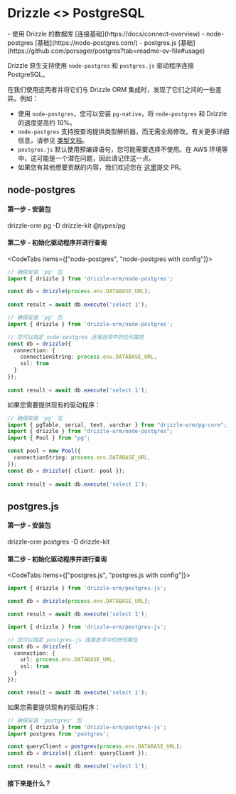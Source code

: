 
# Drizzle \<\> PostgreSQL
<Prerequisites>
- 使用 Drizzle 的数据库 [连接基础](https://docs/connect-overview)
- node-postgres [基础](https://node-postgres.com/)
- postgres.js [基础](https://github.com/porsager/postgres?tab=readme-ov-file#usage)
</Prerequisites>

Drizzle 原生支持使用 `node-postgres` 和 `postgres.js` 驱动程序连接 PostgreSQL。

在我们使用这两者并将它们与 Drizzle ORM 集成时，发现了它们之间的一些差异。例如：

- 使用 `node-postgres`，您可以安装 `pg-native`，将 `node-postgres` 和 Drizzle 的速度提高约 10%。
- `node-postgres` 支持按查询提供类型解析器，而无需全局修改。有关更多详细信息，请参见 [类型文档](https://node-postgres.com/features/queries#types)。
- `postgres.js` 默认使用预编译语句，您可能需要选择不使用。在 AWS 环境等中，这可能是一个潜在问题，因此请记住这一点。
- 如果您有其他想要贡献的内容，我们欢迎您在 [这里](https://github.com/drizzle-team/drizzle-orm-docs/pulls)提交 PR。

## node-postgres
#### 第一步 - 安装包
<Npm>
drizzle-orm pg
-D drizzle-kit @types/pg
</Npm>

#### 第二步 - 初始化驱动程序并进行查询
<CodeTabs items={["node-postgres", "node-postgres with config"]}>
```typescript copy
// 确保安装 'pg' 包 
import { drizzle } from 'drizzle-orm/node-postgres';

const db = drizzle(process.env.DATABASE_URL);
 
const result = await db.execute('select 1');
```
```typescript copy
// 确保安装 'pg' 包 
import { drizzle } from 'drizzle-orm/node-postgres';

// 您可以指定 node-postgres 连接选项中的任何属性
const db = drizzle({ 
  connection: { 
    connectionString: process.env.DATABASE_URL,
    ssl: true
  }
});
 
const result = await db.execute('select 1');
```
</CodeTabs>

如果您需要提供现有的驱动程序：

```typescript copy
// 确保安装 'pg' 包 
import { pgTable, serial, text, varchar } from "drizzle-orm/pg-core";
import { drizzle } from "drizzle-orm/node-postgres";
import { Pool } from "pg";

const pool = new Pool({
  connectionString: process.env.DATABASE_URL,
});
const db = drizzle({ client: pool });
 
const result = await db.execute('select 1');
```

## postgres.js
#### 第一步 - 安装包
<Npm>
drizzle-orm postgres
-D drizzle-kit
</Npm>

#### 第二步 - 初始化驱动程序并进行查询
<CodeTabs items={["postgres.js", "postgres.js with config"]}>
```typescript copy
import { drizzle } from 'drizzle-orm/postgres-js';

const db = drizzle(process.env.DATABASE_URL);

const result = await db.execute('select 1');
```
```typescript copy
import { drizzle } from 'drizzle-orm/postgres-js';

// 您可以指定 postgres-js 连接选项中的任何属性
const db = drizzle({ 
  connection: { 
    url: process.env.DATABASE_URL, 
    ssl: true 
  }
});

const result = await db.execute('select 1');
```
</CodeTabs>

如果您需要提供现有的驱动程序：

```typescript copy
// 确保安装 'postgres' 包
import { drizzle } from 'drizzle-orm/postgres-js';
import postgres from 'postgres';

const queryClient = postgres(process.env.DATABASE_URL);
const db = drizzle({ client: queryClient });

const result = await db.execute('select 1');
```

#### 接下来是什么？

<WhatsNextPostgres/>